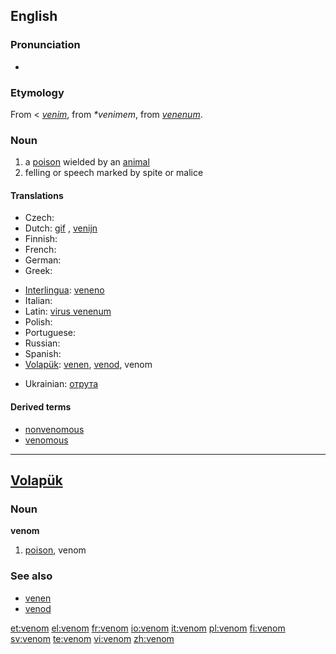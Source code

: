 {{wikipedia|dab=venom (disambiguation)|Venom}}
==English==

===Pronunciation===
*{{audio|en-us-venom.ogg|Audio (US)}}

===Etymology===
From {{AF.}} < {{OF.}} ''[[venim]]'', from {{VL.}} ''*venimem'', from {{L.}} ''[[venenum]]''.

===Noun===
{{wikipedia}}
{{en-noun}}

# a [[poison]] wielded by an [[animal]]
# felling or speech marked by spite or malice

====Translations====
{{trans-top|poison}}
* Czech: {{t+|cs|jed|m}}
* Dutch: [[gif]] {{n}}, [[venijn]] {{n}}
* Finnish: {{t+|fi|myrkky}}
* French: {{t-|fr|venin|m}}
* German: {{t+|de|Gift}}
* Greek: {{t+|el|δηλητήριο|n|sc=Grek}}
{{trans-mid}}
* [[Interlingua]]: [[veneno]]
* Italian: {{t+|it|veleno}}
* Latin: [[virus venenum]]
* Polish: {{t+|pl|jad|m}}
* Portuguese: {{t+|pt|veneno|m}}
* Russian: {{t+|ru|яд|sc=Cyrl}}
* Spanish: {{t+|es|veneno}}
* [[Volapük]]: [[venen]], [[venod]], venom
{{trans-bottom}}

* Ukrainian: [[отрутa]]

====Derived terms====
* [[nonvenomous]]
* [[venomous]]

----

==[[Volapük]]==

===Noun===
'''venom'''

# [[poison]], venom

===See also===
*[[venen]]
*[[venod]]

[[et:venom]]
[[el:venom]]
[[fr:venom]]
[[io:venom]]
[[it:venom]]
[[pl:venom]]
[[fi:venom]]
[[sv:venom]]
[[te:venom]]
[[vi:venom]]
[[zh:venom]]